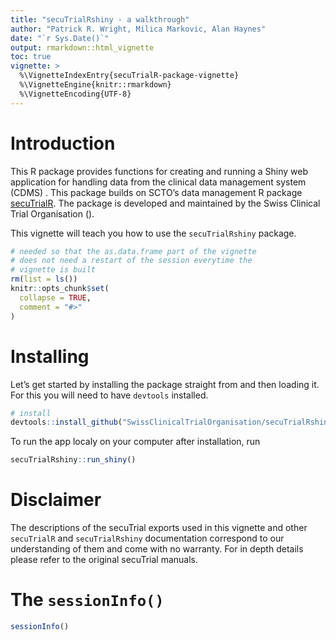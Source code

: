 ```yaml
---
title: "secuTrialRshiny - a walkthrough"
author: "Patrick R. Wright, Milica Markovic, Alan Haynes"
date: "`r Sys.Date()`"
output: rmarkdown::html_vignette
toc: true
vignette: >
  %\VignetteIndexEntry{secuTrialR-package-vignette}
  %\VignetteEngine{knitr::rmarkdown}
  %\VignetteEncoding{UTF-8}
---
```


\newpage

# Introduction

This R package provides functions for creating and running a Shiny web application 
for handling data from the clinical data management system (CDMS) 
[\textcolor{blue}{secuTrial}](https://www.secutrial.com/en/). This package builds on SCTO's data management R package [secuTrialR](https://github.com/SwissClinicalTrialOrganisation/secuTrialR).
The package is developed and maintained by the Swiss Clinical Trial Organisation
([\textcolor{blue}{SCTO}](https://www.scto.ch/en/news.html)).

This vignette will teach you how to use the `secuTrialRshiny` package.

```r
# needed so that the as.data.frame part of the vignette
# does not need a restart of the session everytime the
# vignette is built
rm(list = ls())
knitr::opts_chunk$set(
  collapse = TRUE,
  comment = "#>"
)
```

# Installing

Let's get started by installing the package straight from 
[\textcolor{blue}{GitHub}](https://github.com/SwissClinicalTrialOrganisation/secuTrialRshiny)
and then loading it. For this you will need to have `devtools` installed. 
\vspace{5pt}

```r
# install
devtools::install_github("SwissClinicalTrialOrganisation/secuTrialRshiny")
```

To run the app localy on your computer after installation, run

```r
secuTrialRshiny::run_shiny()
```

# Disclaimer
The descriptions of the secuTrial exports used in this vignette and other `secuTrialR` and `secuTrialRshiny`
documentation correspond to our understanding of them and come with no warranty.
For in depth details please refer to the original secuTrial manuals.

# The `sessionInfo()`

```r
sessionInfo()
```


